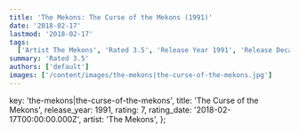 ```yaml
---
title: 'The Mekons: The Curse of the Mekons (1991)'
date: '2018-02-17'
lastmod: '2018-02-17'
tags:
  ['Artist The Mekons', 'Rated 3.5', 'Release Year 1991', 'Release Decade 1990']
summary: 'Rated 3.5'
authors: ['default']
images: ['/content/images/the-mekons|the-curse-of-the-mekons.jpg']
---
```


  key: 'the-mekons|the-curse-of-the-mekons',
  title: 'The Curse of the Mekons',
  release_year: 1991,
  rating: 7,
  rating_date: '2018-02-17T00:00:00.000Z',
  artist: 'The Mekons',
};

<MusicRating data={data} />
